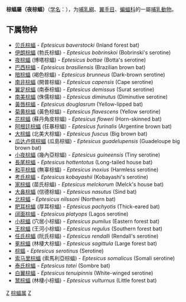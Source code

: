 {{Automatic taxobox
| taxon = Eptesicus
| authority =  Rafinesque, 1820
| image = Eptesicus nilssoni.jpg
| image_caption = [[北棕蝠|北棕蝠]] （''Eptesicus nilssoni''）  
| subdivision_ranks = [[亚科|亚科]]
| subdivision = 
* Eptesicus
* Rhinopterus
}}

'''棕蝠屬（夜棕蝠）'''（[[学名|学名]]：{{lang|la|''Eptesicus''}}），为[[哺乳綱|哺乳綱]]、[[翼手目|翼手目]]、[[蝙蝠科|蝙蝠科]]的一屬[[哺乳動物|哺乳動物]]。

==下属物种==
* [[贝氏棕蝠|贝氏棕蝠]] - ''Eptesicus baverstocki'' (Inland forest bat)
* [[伊朗棕蝠|伊朗棕蝠]] (勃氏棕蝠) - ''Eptesicus bobrinskoi'' (Bobrinski's serotine)
* [[夜棕蝠|夜棕蝠]] (博塔棕蝠) - ''Eptesicus bottae'' (Botta's serotine)
* [[巴西棕蝠|巴西棕蝠]] - ''Eptesicus brasiliensis'' (Brazilian brown bat)
* [[暗棕蝠|暗棕蝠]] (褐色棕蝠) - ''Eptesicus brunneus'' (Dark-brown serotine)
* [[南非棕蝠|南非棕蝠]] (開普棕蝠) - ''Eptesicus capensis'' (Cape serotine)
* [[翼足棕蝠|翼足棕蝠]] (南泰棕蝠) - ''Eptesicus demissus'' (Surat serotine)
* [[南美棕蝠|南美棕蝠]] (侏儒棕蝠) - ''Eptesicus diminutus'' (Diminutive serotine)
* [[黃唇棕蝠|黃唇棕蝠]] - ''Eptesicus douglasrum'' (Yellow-lipped bat)
* [[菊黄棕蝠|菊黄棕蝠]] (黃色棕蝠) - ''Eptesicus flavescens'' (Yellow serotine)
* [[花棕蝠|花棕蝠]] (蘇丹角皮棕蝠) - ''Eptesicus floweri'' (Horn-skinned bat)
* [[阿根廷棕蝠|阿根廷棕蝠]] (狂暴棕蝠) - ''Eptesicus furinalis'' (Argentine brown bat)
* [[大棕蝠|大棕蝠]] (北美大棕蝠) - ''Eptesicus fuscus'' (Big brown bat)
* [[瓜达卢佩棕蝠|瓜达卢佩棕蝠]] (瓜島棕蝠) - ''Eptesicus guadelupensis'' (Guadeloupe big brown bat)
* [[小夜棕蝠|小夜棕蝠]] (幾內亞棕蝠) - ''Eptesicus guineensis'' (Tiny serotine)
* [[長尾棕蝠|長尾棕蝠]] - ''Eptesicus hottentotus'' (Long-tailed house bat)
* [[和平棕蝠|和平棕蝠]] (無辜棕蝠) - ''Eptesicus inoxius'' (Harmless serotine)
* [[考氏棕蝠|考氏棕蝠]] - ''Eptesicus kobayashii'' (Kobayashi's serotine)
* [[家棕蝠|家棕蝠]] (苗氏棕蝠) - ''Eptesicus melckorum'' (Melck's house bat)
* [[大鼻棕蝠|大鼻棕蝠]] (信德棕蝠) - ''Eptesicus nasutus'' (Sind bat)
* [[北棕蝠|北棕蝠]] - ''Eptesicus nilssoni'' (Northern bat)
* [[肥耳棕蝠|肥耳棕蝠]] (厚耳棕蝠) - ''Eptesicus pachyotis'' (Thick-eared bat)
* [[阔面棕蝠|阔面棕蝠]] - ''Eptesicus platyops'' (Lagos serotine)
* [[小棕蝠|小棕蝠]] (穴居小棕蝠) - ''Eptesicus pumilus'' (Eastern forest bat)
* [[王棕蝠|王棕蝠]] (王河小棕蝠) - ''Eptesicus regulus'' (Southern forest bat)
* [[任氏棕蝠|任氏棕蝠]] (阮氏棕蝠) - ''Eptesicus rendalli'' (Rendall's serotine)
* [[冕棕蝠|冕棕蝠]] (林棲大棕蝠) - ''Eptesicus sagittula'' (Large forest bat)
* [[棕蝠|棕蝠]] - ''Eptesicus serotinus'' (Serotine)
* [[索马里棕蝠|索马里棕蝠]] (索馬利亞棕蝠) - ''Eptesicus somalicus'' (Somali serotine)
* [[泰氏棕蝠|泰氏棕蝠]] - ''Eptesicus tatei'' (Sombre bat)
* [[白翼棕蝠|白翼棕蝠]] - ''Eptesicus tenuipinnis'' (White-winged serotine)
* [[鹫棕蝠|鹫棕蝠]] (林棲小棕蝠) - ''Eptesicus vulturnus'' (Little forest bat)

{{Taxonbar|from=Q736473}}

[[Category:蝙蝠科|Z]]
[[Category:棕蝠属|]]
[[Category:_1820年描述的分类群|Z]]